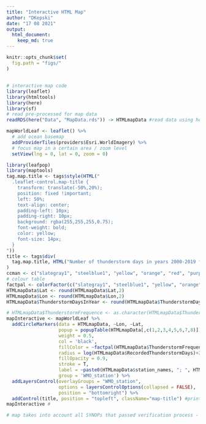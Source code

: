 ---
title: "Interactive HTML Map"
author: "DKepski"
date: "17 08 2021"
output: 
  html_document:
    keep_md: true
---

```{r setup, include=FALSE}
knitr::opts_chunk$set(
  fig.path = "figs/"
)
```

## 

```{r Imap, echo=FALSE, warning=FALSE, message=FALSE}
# interactive map code 
library(leaflet)
library(htmltools)
library(here)
library(sf)
# read pre-processed for map data
readRDS(here("Data", "MapData.rds")) -> HTMLmapData #read data using here library and its "relative" path 

mapWorldLeaf <- leaflet() %>%
  # add ocean basemap
  addProviderTiles(providers$Esri.WorldImagery) %>%
  # focus map in a certain area / zoom level
  setView(lng = 0, lat = 0, zoom = 0)

library(leafpop)
library(maptools)
tag.map.title <- tags$style(HTML("
  .leaflet-control.map-title { 
    transform: translate(-50%,20%);
    position: fixed !important;
    left: 50%;
    text-align: center;
    padding-left: 10px; 
    padding-right: 10px; 
    background: rgba(255,255,255,0.75);
    font-weight: bold;
    color: yellow;
    font-size: 14px;
  }
"))
title <- tags$div(
  tag.map.title, HTML("Number of thunderstorm days in years 2000-2019 from SYNOPs")
)  
ccman <- c("slategray1", "steelblue1", "yellow", "orange", "red", "purple")
# colour table 
factpal <- colorFactor(c("slategray1", "steelblue1", "yellow", "orange", "red", "purple"), HTMLmapData$ThunderstormFrequence)
HTMLmapData$Lat <- round(HTMLmapData$Lat,2)
HTMLmapData$Lon <- round(HTMLmapData$Lon,2)
HTMLmapData$ThunderstormDaysInYear <- round(HTMLmapData$ThunderstormDaysInYear,2)

# HTMLmapData$ThunderstormFrequence <- as.character(HTMLmapData$ThunderstormFrequence)
mapInteractive <- mapWorldLeaf %>%
  addCircleMarkers(data = HTMLmapData, ~Lon, ~Lat, 
                   popup = popupTable(HTMLmapData[,c(1,2,3,4,5,6,7,8)]), #not working now - popup Table data 
                   weight = 0.5,
                   col = 'black',
                   fillColor = ~factpal(HTMLmapData$ThunderstormFrequence),
                   radius = log(HTMLmapData$RecordedThunderstormDays)+2.5, #+2.5 to avoid too small siz of points on map; log to avoid to too large points 
                   fillOpacity = 0.9,
                   stroke = T,
                   label = ~paste0(HTMLmapData$station_names, "; ", HTMLmapData$ThunderstormDaysInYear),
                   group = 'WMO_station') %>%
  addLayersControl(overlayGroups = "WMO_station",
                   options = layersControlOptions(collapsed = FALSE),
                   position = "bottomright") %>%
  addControl(title, position = "topleft", className="map-title") #print title at top 
mapInteractive # 

# map takes into account all SYNOPs that passed verification process - including highly doubtful Antactica cases!
```

```{r Imap, echo=FALSE, warning=FALSE, message=FALSE}

```
